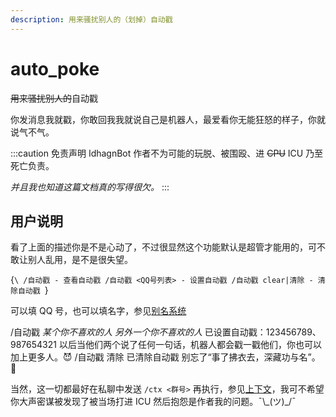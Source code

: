 ```yaml
---
description: 用来骚扰别人的（划掉）自动戳
---
```


# auto_poke
~~用来骚扰别人的~~自动戳

你发消息我就戳，你敢回我<PlaceholderLink href="/docs/guide/plugins/fallback">我就说自己是机器人</PlaceholderLink>，最爱看你无能狂怒的样子，你就说气不气。

:::caution 免责声明
IdhagnBot 作者不为可能的玩脱、被围殴、进 ~~CPU~~ ICU 乃至死亡负责。

*并且我也知道这篇文档真的写得很欠。*
:::

## 用户说明
看了上面的描述你是不是心动了，不过很显然这个功能默认是超管才能用的，可不敢让别人乱用，是不是很失望。

<Command name="自动戳" brief="查看、设置和清除自动戳"  perm ="auto_poke" level="super" group>{`\
/自动戳 - 查看自动戳
/自动戳 <QQ号列表> - 设置自动戳
/自动戳 clear|清除 - 清除自动戳
`}</Command>

可以填 QQ 号，也可以填名字，参见[别名系统](/docs/guide/misc#别名系统)

<Example>
  <Send>/自动戳 <em>某个你不喜欢的人</em> <em>另外一个你不喜欢的人</em></Send>
  <Recv>已设置自动戳：123456789、987654321</Recv>
  <Note>以后当他们两个说了任何一句话，机器人都会戳一戳他们，你也可以加上更多人。😈</Note>
  <Send>/自动戳 清除</Send>
  <Recv>已清除自动戳</Recv>
  <Note>别忘了“事了拂衣去，深藏功与名”。👼</Note>
</Example>

当然，这一切都最好在私聊中发送 `/ctx <群号>` 再执行，参见[上下文](/docs/guide/concepts/context)，我可不希望你大声密谋被发现了被当场打进 ICU 然后抱怨是作者我的问题。¯\\\_(ツ)\_/¯
